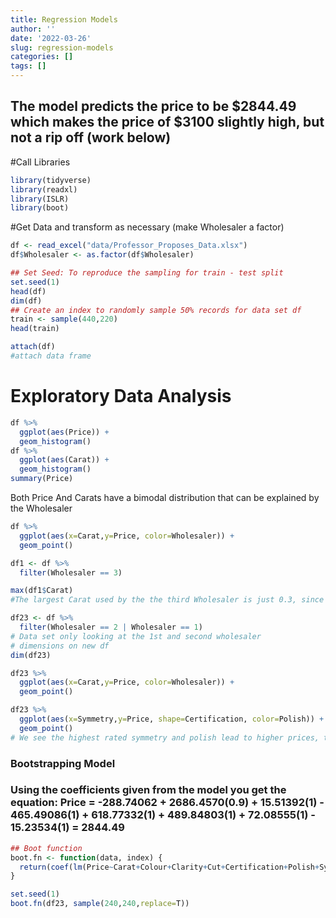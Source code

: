 ```yaml
---
title: Regression Models
author: ''
date: '2022-03-26'
slug: regression-models
categories: []
tags: []
---
```

## The model predicts the price to be $2844.49 which makes the price of $3100 slightly high, but not a rip off (work below)

#Call Libraries
```r
library(tidyverse)
library(readxl)
library(ISLR)
library(boot)
```

#Get Data and transform as necessary (make Wholesaler a factor)
```r
df <- read_excel("data/Professor_Proposes_Data.xlsx")
df$Wholesaler <- as.factor(df$Wholesaler)
```

```r
## Set Seed: To reproduce the sampling for train - test split
set.seed(1)
head(df)
dim(df)
## Create an index to randomly sample 50% records for data set df
train <- sample(440,220)
head(train)
```
```r
attach(df)
#attach data frame
```

# Exploratory Data Analysis
```r
df %>%
  ggplot(aes(Price)) +
  geom_histogram()
df %>%
  ggplot(aes(Carat)) +
  geom_histogram()
summary(Price) 
```
Both Price And Carats have a bimodal distribution that can be explained by the Wholesaler
```r
df %>%
  ggplot(aes(x=Carat,y=Price, color=Wholesaler)) +
  geom_point()
```
```r
df1 <- df %>%
  filter(Wholesaler == 3)

max(df1$Carat)
#The largest Carat used by the the third Wholesaler is just 0.3, since the professor wants a 0.9 Carat diamond, its better to focus on data from the 1st and 2nd wholesaler wehere he will have to buy from
```
```r
df23 <- df %>%
  filter(Wholesaler == 2 | Wholesaler == 1)
# Data set only looking at the 1st and second wholesaler
# dimensions on new df
dim(df23)

df23 %>%
  ggplot(aes(x=Carat,y=Price, color=Wholesaler)) +
  geom_point()
```
```r
df23 %>%
  ggplot(aes(x=Symmetry,y=Price, shape=Certification, color=Polish)) +
  geom_point() 
# We see the highest rated symmetry and polish lead to higher prices, this data makes sense intuitively
```



### Bootstrapping Model

### Using the coefficients given from the model you get the equation: Price = -288.74062 + 2686.4570(0.9) + 15.51392(1) - 465.49086(1) + 618.77332(1) + 489.84803(1) + 72.08555(1) - 15.23534(1) = 2844.49


```r
## Boot function
boot.fn <- function(data, index) {
  return(coef(lm(Price~Carat+Colour+Clarity+Cut+Certification+Polish+Symmetry, data=data, subset=index)))
}
```
```r
set.seed(1)
boot.fn(df23, sample(240,240,replace=T))
```


